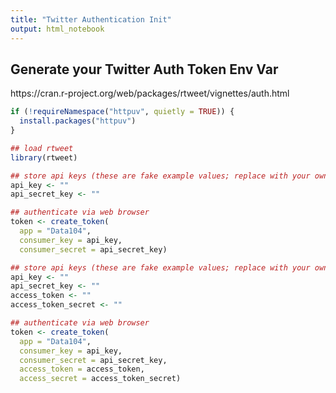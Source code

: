 ```yaml
---
title: "Twitter Authentication Init"
output: html_notebook
---
```

## Generate your Twitter Auth Token Env Var

https://cran.r-project.org/web/packages/rtweet/vignettes/auth.html 

```r
if (!requireNamespace("httpuv", quietly = TRUE)) {
  install.packages("httpuv")
}
```

```r
## load rtweet
library(rtweet)

## store api keys (these are fake example values; replace with your own keys)
api_key <- ""
api_secret_key <- ""

## authenticate via web browser
token <- create_token(
  app = "Data104",
  consumer_key = api_key,
  consumer_secret = api_secret_key)
```

```r
## store api keys (these are fake example values; replace with your own keys)
api_key <- ""
api_secret_key <- ""
access_token <- ""
access_token_secret <- ""

## authenticate via web browser
token <- create_token(
  app = "Data104",
  consumer_key = api_key,
  consumer_secret = api_secret_key,
  access_token = access_token,
  access_secret = access_token_secret)
```

